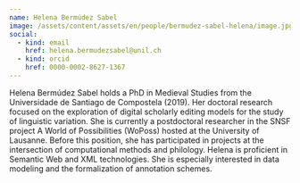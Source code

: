 ```yaml
---
name: Helena Bermúdez Sabel
image: /assets/content/assets/en/people/bermudez-sabel-helena/image.jpg
social:
  - kind: email
    href: helena.bermudezsabel@unil.ch
  - kind: orcid
    href: 0000-0002-8627-1367
---
```

Helena Bermúdez Sabel holds a PhD in Medieval Studies from the Universidade de Santiago de Compostela (2019). Her doctoral research focused on the exploration of digital scholarly editing models for the study of linguistic variation. She is currently a postdoctoral researcher in the SNSF project A World of Possibilities (WoPoss) hosted at the University of Lausanne. Before this position, she has participated in projects at the intersection of computational methods and philology. Helena is proficient in Semantic Web and XML technologies. She is especially interested in data modeling and the formalization of annotation schemes.